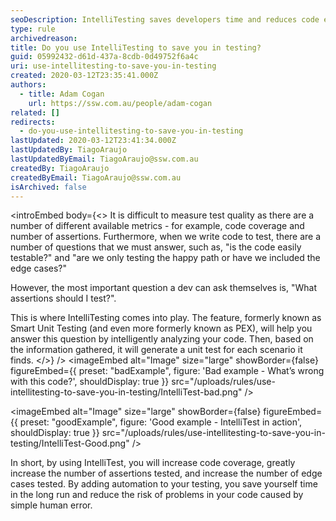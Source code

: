 ```yaml
---
seoDescription: IntelliTesting saves developers time and reduces code errors by intelligently generating unit tests for each scenario found.
type: rule
archivedreason:
title: Do you use IntelliTesting to save you in testing?
guid: 05992432-d61d-437a-8cdb-0d49752f6a4c
uri: use-intellitesting-to-save-you-in-testing
created: 2020-03-12T23:35:41.000Z
authors:
  - title: Adam Cogan
    url: https://ssw.com.au/people/adam-cogan
related: []
redirects:
  - do-you-use-intellitesting-to-save-you-in-testing
lastUpdated: 2020-03-12T23:41:34.000Z
lastUpdatedBy: TiagoAraujo
lastUpdatedByEmail: TiagoAraujo@ssw.com.au
createdBy: TiagoAraujo
createdByEmail: TiagoAraujo@ssw.com.au
isArchived: false
---
```


<introEmbed
  body={<>
It is difficult to measure test quality as there are a number of different available metrics - for example, code coverage and number of assertions. Furthermore, when we write code to test, there are a number of questions that we must answer, such as, "is the code easily testable?" and "are we only testing the happy path or have we included the edge cases?"

However, the most important question a dev can ask themselves is, "What assertions should I test?".

This is where IntelliTesting comes into play. The feature, formerly known as Smart Unit Testing (and even more formerly known as PEX), will help you answer this question by intelligently analyzing your code. Then, based on the information gathered, it will generate a unit test for each scenario it finds.
  </>}
/>
<imageEmbed
  alt="Image"
  size="large"
  showBorder={false}
  figureEmbed={{
    preset: "badExample",
    figure: 'Bad example - What’s wrong with this code?',
    shouldDisplay: true
  }}
  src="/uploads/rules/use-intellitesting-to-save-you-in-testing/IntelliTest-bad.png"
/>

<imageEmbed
  alt="Image"
  size="large"
  showBorder={false}
  figureEmbed={{
    preset: "goodExample",
    figure: 'Good example - IntelliTest in action',
    shouldDisplay: true
  }}
  src="/uploads/rules/use-intellitesting-to-save-you-in-testing/IntelliTest-Good.png"
/>

In short, by using IntelliTest, you will increase code coverage, greatly increase the number of assertions tested, and increase the number of edge cases tested. By adding automation to your testing, you save yourself time in the long run and reduce the risk of problems in your code caused by simple human error.
